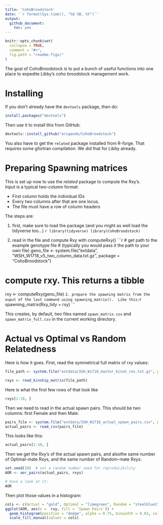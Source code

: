 ```yaml
---
title: 'CohoBroodstock'
date: '`r format(Sys.time(), "%d %B, %Y")`'
output:
  github_document:
    toc: yes
---
```


<!-- README.md is generated from README.Rmd. Please edit that file -->

```r
knitr::opts_chunk$set(
  collapse = TRUE,
  comment = "#>",
  fig.path = "readme-figs/"
)
```

The goal of CohoBroodstock is to put a bunch of useful functions into one place to expedite
Libby's coho broodstock management work.

# Installing

If you don't already have the `devtools` package, then do:
```r
install.packages("devtools")
```

Then use it to install this from GitHub:
```r
devtools::install_github("eriqande/CohoBroodstock")
```

You also have to get the `related` package installed from R-forge.  That 
requires some gfortran compilation.  We did that for Libby already.

# Preparing Spawning matrices

This is set up now to use the _related_ package to compute the Rxy's.  
Input is a typical two-column format:  

- First column holds the individual IDs
- Every two columns after that are one locus.
- The file must have a row of column headers

The steps are:

1. first, make sure to load the package (and you might
as well load the tidyverse too...)
    ```r
library(tidyverse)
library(CohoBroodstock)
    ```
    
1. read in the file and compute Rxy with computeRxy()
    ```r
# get path to the example genotype file
# (typically you would pass it the path to your own file)
geno_file <- system.file("extdata",
                     "WSH_W1718_v5_two_column_data.txt.gz",
                     package = "CohoBroodstock")

# compute rxy.  This returns a tibble
rxy <- computeRxy(geno_file)
    ```
2. prepare the spawning matrix from the ouput of the last command using
spawning_matrix().  Like this:
    ```r
spawning_matrix(Rxy_tidy = rxy)
    ```
    
This creates, by default, two files named `spawn_matrix.csv` and `spawn_matrix_full.csv` in
the current working directory.



# Actual vs Optimal vs Random Relatedness

Here is how it goes. First, read the symmetrical full matrix of rxy values:
```r
file_path <- system.file("extdata/IGH_W1718_master_Kinsh_res.txt.gz", package = "CohoBroodstock")

rxys <- read_kinship_matrix(file_path)
```

Here is what the first few rows of that look like
```r
rxys[1:10, ]
```


Then we need to read in the actual spawn pairs.  This should be two columns: first Female and then Male:
```r
pairs_file <- system.file("extdata/IGH_W1718_actual_spawn_pairs.csv", package = "CohoBroodstock")
actual_pairs <- read_csv(pairs_file)
```

This looks like this:
```r
actual_pairs[1:10, ]
```

Then we get the Rxy's of the actual spawn pairs, and alsothe same number of Optimal-mate Rxys, and the
same number of Random-mate Rxys:
```r
set.seed(10)  # set a random number seed for reproducibility
AOR <- aor_pairs(actual_pairs, rxys)

# have a look at it:
AOR
```

Then plot those values in a histogram:
```r
cols <- c(Actual = "gold", Optimal = "limegreen", Random = "steelblue1")
ggplot(AOR, aes(x =  rxy, fill = `Spawn Pairs`)) +
  geom_histogram(position = "dodge", alpha = 0.75, binwidth = 0.03, color = "black", size = 0.2) +
  scale_fill_manual(values = cols)
```
